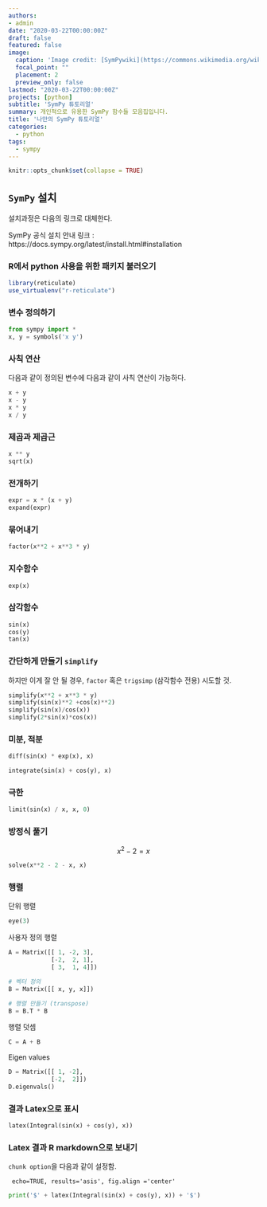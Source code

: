 ```yaml
---
authors:
- admin
date: "2020-03-22T00:00:00Z"
draft: false
featured: false
image:
  caption: 'Image credit: [SymPywiki](https://commons.wikimedia.org/wiki/File:Sympy_logo.svg)'
  focal_point: ""
  placement: 2
  preview_only: false
lastmod: "2020-03-22T00:00:00Z"
projects: [python]
subtitle: 'SymPy 튜토리얼'
summary: 개인적으로 유용한 SymPy 함수들 모음집입니다.
title: '나만의 SymPy 튜토리얼'
categories:
  - python
tags:
  - sympy
---
```


```r
knitr::opts_chunk$set(collapse = TRUE)
```

## `SymPy` 설치

설치과정은 다음의 링크로 대체한다. 

SymPy 공식 설치 안내 링크 : https://docs.sympy.org/latest/install.html#installation

### R에서 python 사용을 위한 패키지 불러오기

```r
library(reticulate)
use_virtualenv("r-reticulate")
```

### 변수 정의하기

```python
from sympy import *
x, y = symbols('x y')
```

### 사칙 연산

다음과 같이 정의된 변수에 다음과 같이 사칙 연산이 가능하다.

```python
x + y
x - y
x * y
x / y
```

### 제곱과 제곱근

```python
x ** y
sqrt(x)
```

### 전개하기

```python
expr = x * (x + y)
expand(expr)
```

### 묶어내기

```python
factor(x**2 + x**3 * y)
```

### 지수함수

```python
exp(x)
```


### 삼각함수

```python
sin(x)
cos(y)
tan(x)
```

### 간단하게 만들기 `simplify`

하지만 이게 잘 안 될 경우, `factor` 혹은 `trigsimp` (삼각함수 전용) 시도할 것.

```python

simplify(x**2 + x**3 * y)
simplify(sin(x)**2 +cos(x)**2)
simplify(sin(x)/cos(x))
simplify(2*sin(x)*cos(x))
```

### 미분, 적분

```python
diff(sin(x) * exp(x), x)
```

```python
integrate(sin(x) + cos(y), x)
```

### 극한

```python
limit(sin(x) / x, x, 0)
```

### 방정식 풀기

$$
x^2 - 2 = x
$$
```python
solve(x**2 - 2 - x, x)
```

### 행렬

단위 행렬

```python
eye(3)
```

사용자 정의 행렬

```python
A = Matrix([[ 1, -2, 3],
            [-2,  2, 1],
            [ 3,  1, 4]])

# 벡터 정의            
B = Matrix([[ x, y, x]])

# 행렬 만들기 (transpose)
B = B.T * B
```

행렬 덧셈

```python
C = A + B
```

Eigen values

```python
D = Matrix([[ 1, -2],
            [-2,  2]])
D.eigenvals()
```

### 결과 Latex으로 표시

```python
latex(Integral(sin(x) + cos(y), x))
```

### Latex 결과 R markdown으로 보내기

`chunk option`을 다음과 같이 설정함.

     echo=TRUE, results='asis', fig.align ='center'

```python
print('$' + latex(Integral(sin(x) + cos(y), x)) + '$')
```
